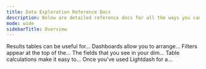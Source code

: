 ```yaml
---
title: Data Exploration Reference Docs
description: Below are detailed reference docs for all the ways you can explore and visualize data in Lightdash.
mode: wide
sidebarTitle: Overview
---
```


<CardGroup>
  <Card title="Chart types" href="/references/chart-types"  icon="file-lines" iconType="solid" horizontal>
  Results tables can be useful for...
  </Card>
  <Card title="Dashboards" icon="file-lines"  href="/get-started/exploring-data/dashboards"iconType="solid" horizontal>
    Dashboards allow you to arrange...
  </Card>
  <Card title="Filters" href="/references/filters" icon="file-lines" iconType="solid" horizontal>
    Filters appear at the top of the...
  </Card>

  <Card title="Using custom fields" href="/references/custom-fields" icon="file-lines" iconType="solid" horizontal>
    The fields that you see in your dim...
  </Card>

  <Card title="Table Calculations" href="/references/table-calculations" icon="file-lines" iconType="solid" horizontal>
    Table calculations make it easy to...
</Card>
  <Card title="Spaces" href="/references/spaces" icon="file-lines" iconType="solid" horizontal>
    Once you've used Lightdash for a...
  </Card>

</CardGroup>
